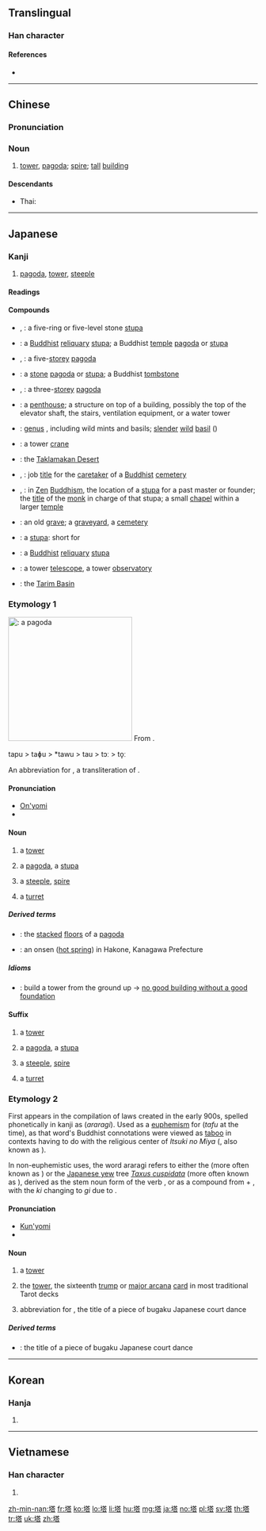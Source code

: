 {{also|墖}}
==Translingual==

===Han character===
{{Han char|rn=32|rad=土|as=10|sn=13|four=44161|canj=GTOR|ids=⿰土荅}}

====References====
* {{Han ref|kx=0235.140|dkj=05332|dj=0473.070|hdz=10460.060|uh=5854|ud=22612|bh=B6F0|bd=46832}}

----

==Chinese==
{{zh-forms}}

===Pronunciation===
{{zh-pron
|m=tǎ
|ma=Zh-ta.ogg
|c=taap3
|h=pfs=thap
|mn=thah
|w=4thaq
|mc=y
|oc=y
|cat=n
}}

===Noun===
{{zh-noun}}

# [[tower]], [[pagoda]]; [[spire]]; [[tall]] [[building]]

====Descendants====
* Thai: {{th-l|ถะ}}

----

==Japanese==
{{wikipedia|lang=ja}}
{{wikipedia|Pagoda}}

===Kanji===
{{ja-kanji|grade=c|rs=土10|style=s|kyu=墖}}

# [[pagoda]], [[tower]], [[steeple]]

====Readings====
{{ja-readings
|on=[[とう]] (tō)
|kun={{qualifier|rare}} [[てら]] (tera), {{qualifier|rare}} [[おか]] (oka), [[あららぎ]] (araragi)
}}

====Compounds====
{{der-top|Compounds}}
* {{l|ja|五輪の石塔|tr=[[ごりんのせきとう]], gorin no sekitō}}, {{l|ja|五輪の塔|tr=[[ごりんのとう]], gorin no tō}}: a five-ring or five-level stone [[stupa]]
* {{l|ja|仏塔|tr=[[ぶっとう]], buttō}}: a [[Buddhist]] [[reliquary]] [[stupa]]; a Buddhist [[temple]] [[pagoda]] or [[stupa]]
* {{l|ja|五重塔}}, {{l|ja|五重の塔|tr=[[ごじゅうのとう]], gojū no tō}}: a five-[[storey]] [[pagoda]]
* {{l|ja|石塔|tr=[[せきとう]], sekitō}}: a [[stone]] [[pagoda]] or [[stupa]]; a Buddhist [[tombstone]]
* {{l|ja|三重塔}}, {{l|ja|三重の塔|tr=[[さんじゅうのとう]], sanjū no tō}}: a three-[[storey]] [[pagoda]]
* {{l|ja|塔屋|tr=[[とうや]], tōya}}: a [[penthouse]]; a structure on top of a building, possibly the top of the elevator shaft, the stairs, ventilation equipment, or a water tower
* {{l|ja|塔花|tr=[[とうばな]], tōbana}}: [[genus]] {{taxlink|Clinopodium|genus|noshow=1}}, including wild mints and basils; [[slender]] [[wild]] [[basil]] ({{taxlink|Clinopodium gracile|species|noshow=1}})
{{der-mid}}
* {{l|ja|塔型クレーン|tr=[[とうがたクレーン]], tōgata kurēn}}: a tower [[crane]]
* {{l|ja|塔克拉瑪干砂漠|tr=[[たくらまかんさばく]], Takuramakan Sabaku}}: the [[Taklamakan Desert]]
* {{l|ja|塔主}}, {{l|ja|塔司|tr=[[たっす]], tassu}}: job [[title]] for the [[caretaker]] of a [[Buddhist]] [[cemetery]]
* {{l|ja|塔頭}}, {{l|ja|塔中|tr=[[たっちゅう]], tatchū}}: in [[Zen]] [[Buddhism]], the location of a [[stupa]] for a past master or founder; the [[title]] of the [[monk]] in charge of that stupa; a small [[chapel]] within a larger [[temple]]
* {{l|ja|塔頭|tr=[[たっちょう]], tatchō}}: an old [[grave]]; a [[graveyard]], a [[cemetery]]
* {{l|ja|塔婆|tr=[[とうば]], tōba}}: a [[stupa]]: short for {{l|ja|卒塔婆|tr=''sotōba''}}
* {{l|ja|塔廟|tr=[[とうびょう]], tōbyō}}: a [[Buddhist]] [[reliquary]] [[stupa]]
* {{l|ja|塔望遠鏡|tr=[[とうぼうえんきょう]], tōbōenkyō}}: a tower [[telescope]], a tower [[observatory]]
* {{l|ja|塔里木|tr=[[タリム]], Tarimu}}: the [[Tarim Basin]]
{{der-bottom}}

===Etymology 1===
[[File:Chokeiji03s2048.jpg|thumb|250px|{{lang|ja|塔}}: a [[pagoda]]]]
From {{etyl|ltc|ja|sort=とう}} {{m|ltc|塔|tr=tɑp}}.

<span class="IPA">tapu > taɸu > *tawu > tau > tɔː > to̞ː</span>

An abbreviation for {{l|ja|卒塔婆|tr=''sotoba'', ''sotōba''}}, a transliteration of {{etyl|sa|ja|sort=とう}} {{m|sa|स्तूप||heap|tr=stūpa}} .

====Pronunciation====
* [[音読み|On'yomi]]
* {{IPA|lang=ja|/to.o/|[to̞ː]}}

====Noun====
{{ja-noun|とう|hhira=たふ}}

# {{qualifier|in general}} a [[tower]]
# {{qualifier|Buddhist}} a [[pagoda]], a [[stupa]]
# {{qualifier|Christian}} a [[steeple]], [[spire]]
# {{qualifier|of a castle or fortification}} a [[turret]]

=====Derived terms=====
{{der-top}}
* {{l|ja|塔の層|tr=[[とうのこし]], tō no koshi}}: the [[stacked]] [[floor]]s of a [[pagoda]]
* {{l|ja|塔ノ沢温泉|tr=[[とうのさわおんせん]], Tō no Sawa Onsen}}: an onsen ([[hot spring]]) in Hakone, Kanagawa Prefecture
{{der-bottom}}

=====Idioms=====
* {{l|ja|塔は下から組め|tr=[[とうはしたからくめ]], tō wa shita kara kume}}: build a tower from the ground up → [[no good building without a good foundation]]

====Suffix====
{{ja-pos|とう|suffix}}

# {{qualifier|in general}} a [[tower]]
# {{qualifier|Buddhist}} a [[pagoda]], a [[stupa]]
# {{qualifier|Christian}} a [[steeple]], [[spire]]
# {{qualifier|of a castle or fortification}} a [[turret]]

===Etymology 2===
First appears in the ''{{w|Engishiki}}'' compilation of laws created in the early 900s, spelled phonetically in kanji as {{lang|ja|阿良良伎}} (''araragi''). Used as a [[euphemism]] for {{lang|ja|塔}} (''tafu'' at the time), as that word's Buddhist connotations were viewed as [[taboo]] in contexts having to do with the religious center of ''Itsuki no Miya'' ({{l|ja|斎宮}}, also known as ''{{w|Saikū}}'').

In non-euphemistic uses, the word araragi refers to either the {{vern|wild onion}} (more often known as {{l|ja|ノビル|tr=''nobiru''}}) or the [[Japanese yew]] tree ''[[Taxus cuspidata]]'' (more often known as {{l|ja|イチイ|tr=''ichii''}}), derived as the stem noun form of the verb {{m|ja|荒らぐ|tr=araragu||to become rough, wild, violent}}, or as a compound from {{m|ja|粗|tr=arara||roughly, wildly}} + {{m|ja|木|tr=ki||tree}}, with the ''ki'' changing to ''gi'' due to {{rendaku|あららぎ}}.

====Pronunciation====
* [[訓読み|Kun'yomi]]
* {{IPA|lang=ja|/a.ra.ra.ɡi/|[äɽäɽäɡi]|[äɽäɽäŋi]}}

====Noun====
{{ja-noun|あららぎ}}

# a [[tower]]
# {{label|ja|sort=あららぎ|tarot}} the [[tower]], the sixteenth [[trump]] or [[major arcana]] [[card]] in most traditional Tarot decks
# abbreviation for {{l|ja|塔舞|tr=Araragimai}}, the title of a piece of bugaku Japanese court dance

=====Derived terms=====
* {{l|ja|塔舞|tr=[[あららぎまい]], Araragimai}}: the title of a piece of bugaku Japanese court dance

----

==Korean==

===Hanja===
{{ko-hanja|hangeul=[[탑]]|mr=t'ap}}

# {{defn|lang=ko|sort=土10}}

----

==Vietnamese==

===Han character===
{{vi-hantu|[[tháp]], [[thạp]], [[thóp]]|rs=土10}}

# {{defn|lang=vi|sort=土10}}

[[zh-min-nan:塔]]
[[fr:塔]]
[[ko:塔]]
[[lo:塔]]
[[li:塔]]
[[hu:塔]]
[[mg:塔]]
[[ja:塔]]
[[no:塔]]
[[pl:塔]]
[[sv:塔]]
[[th:塔]]
[[tr:塔]]
[[uk:塔]]
[[zh:塔]]